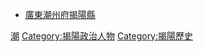 *[[廣東|廣東]][[潮州府|潮州府]][[揭陽縣|揭陽縣]]
[[Category:清朝廣東知縣|潮]]
[[Category:揭陽政治人物|Category:揭陽政治人物]]
[[Category:揭陽歷史|Category:揭陽歷史]]